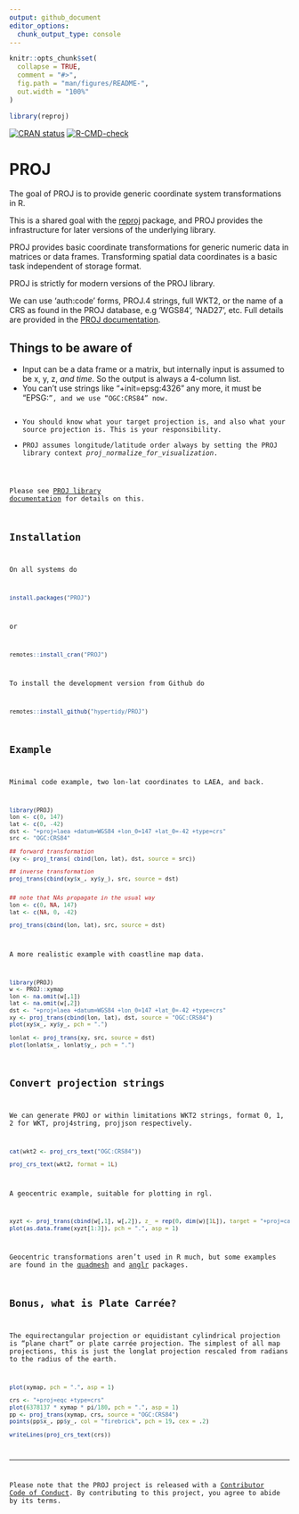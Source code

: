```yaml
---
output: github_document
editor_options: 
  chunk_output_type: console
---
```


<!-- README.md is generated from README.Rmd. Please edit that file -->

```r
knitr::opts_chunk$set(
  collapse = TRUE,
  comment = "#>",
  fig.path = "man/figures/README-",
  out.width = "100%"
)

library(reproj)

```


<!-- badges: start -->
[![CRAN status](https://www.r-pkg.org/badges/version/PROJ)](https://CRAN.R-project.org/package=PROJ)
[![R-CMD-check](https://github.com/hypertidy/PROJ/actions/workflows/R-CMD-check.yaml/badge.svg)](https://github.com/hypertidy/PROJ/actions/workflows/R-CMD-check.yaml)
<!-- badges: end -->
  
  
# PROJ


The goal of PROJ is to provide generic coordinate system transformations in R. 

This is a shared goal with the [reproj](https://cran.r-project.org/package=reproj)
package, and PROJ provides the infrastructure for later versions of the underlying library. 

PROJ provides basic coordinate transformations for generic numeric data in matrices or data frames. Transforming spatial data coordinates is a basic task independent of storage format.

PROJ is strictly for modern versions of the PROJ library. 

We can use 'auth:code' forms, PROJ.4 strings, full WKT2, or the name of a CRS as
found in the PROJ database, e.g 'WGS84', 'NAD27', etc. Full details are provided
in the [PROJ
documentation](https://proj.org/development/reference/functions.html#c.proj_create).


## Things to be aware of


* Input can be a data frame or a matrix, but internally input is assumed to be x, y, z, *and time*. So the output is always a 4-column list. 
* You can't use strings like "+init=epsg:4326" any more, it must be "EPSG:<code>", and we use "OGC:CRS84" now.  
* You should know what your target projection is, and also what your source projection is. This is your responsibility. 
* PROJ assumes longitude/latitude order always by setting the PROJ library context *proj_normalize_for_visualization*. 

Please see [PROJ library documentation](https://proj.org/development/quickstart.html) for details on this. 



## Installation

On all systems do 

```R
install.packages("PROJ")
```

or 

```R
remotes::install_cran("PROJ")
```

To install the development version from Github do

```R
remotes::install_github("hypertidy/PROJ")
```


## Example

Minimal code example, two lon-lat coordinates to LAEA, and back. 

```r
library(PROJ)
lon <- c(0, 147)
lat <- c(0, -42)
dst <- "+proj=laea +datum=WGS84 +lon_0=147 +lat_0=-42 +type=crs"
src <- "OGC:CRS84"

## forward transformation
(xy <- proj_trans( cbind(lon, lat), dst, source = src))

## inverse transformation
proj_trans(cbind(xy$x_, xy$y_), src, source = dst)


## note that NAs propagate in the usual way
lon <- c(0, NA, 147)
lat <- c(NA, 0, -42)

proj_trans(cbind(lon, lat), src, source = dst)

```

A more realistic example with coastline map data. 


```r
library(PROJ)
w <- PROJ::xymap
lon <- na.omit(w[,1])
lat <- na.omit(w[,2])
dst <- "+proj=laea +datum=WGS84 +lon_0=147 +lat_0=-42 +type=crs"
xy <- proj_trans(cbind(lon, lat), dst, source = "OGC:CRS84")
plot(xy$x_, xy$y_, pch = ".")

lonlat <- proj_trans(xy, src, source = dst)
plot(lonlat$x_, lonlat$y_, pch = ".")
```

## Convert projection strings

We can generate PROJ or within limitations WKT2 strings, format 0, 1, 2 for WKT, proj4string, projjson respectively. 

```r
cat(wkt2 <- proj_crs_text("OGC:CRS84"))

proj_crs_text(wkt2, format = 1L)


```



A geocentric example, suitable for plotting in rgl. 

```r
xyzt <- proj_trans(cbind(w[,1], w[,2]), z_ = rep(0, dim(w)[1L]), target = "+proj=cart +datum=WGS84 +type=crs", source = "OGC:CRS84")
plot(as.data.frame(xyzt[1:3]), pch = ".", asp = 1)
```

Geocentric transformations aren't used in R much, but some examples are found in the [quadmesh](https://CRAN.R-project.org/package=quadmesh) and [anglr](https://github.com/hypertidy/anglr) packages. 


## Bonus, what is Plate Carrée?

The equirectangular projection or equidistant cylindrical projection is "plane chart" or plate carrée projection. The simplest of all map projections, this is just the longlat projection rescaled from radians to the radius of the earth. 

```r
plot(xymap, pch = ".", asp = 1)

crs <- "+proj=eqc +type=crs"
plot(6378137 * xymap * pi/180, pch = ".", asp = 1)
pp <- proj_trans(xymap, crs, source = "OGC:CRS84")
points(pp$x_, pp$y_, col = "firebrick", pch = 19, cex = .2)

writeLines(proj_crs_text(crs))
```

---

Please note that the PROJ project is released with a
  [Contributor Code of Conduct](https://github.com/hypertidy/PROJ/blob/main/CODE_OF_CONDUCT.md).
  By contributing to this project, you agree to abide by its terms.
